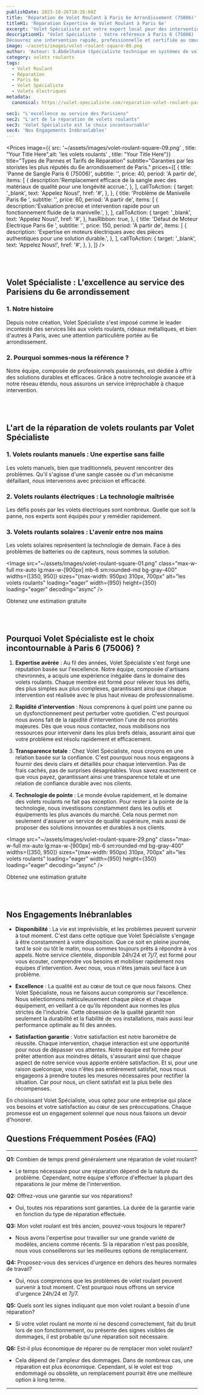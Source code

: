 ```yaml
---
publishDate: 2023-10-26T10:26:00Z
title: 'Réparation de Volet Roulant à Paris 6e Arrondissement (75006)'
titleH1: 'Réparation Expertise de Volet Roulant à Paris 6e'
excerpt: 'Volet Spécialiste est votre expert local pour des interventions rapides, professionnelles et certifiées dans le 6e arrondissement de Paris. Découvrez nos services.'
descriptionH1: "Volet Spécialiste : Votre référence à Paris 6 (75006)
Découvrez une intervention rapide, professionnelle et certifiée au cœur du 6e arrondissement. Pour un service inégalé et une tranquillité d'esprit garantie, contactez-nous dès maintenant et appelez au ☎ 01 85 49 07 07 ."
image: ~/assets/images/volet-roulant-square-09.png
author: 'Auteur: S.Abdelhakim (Spécialiste technique en systèmes de volets roulants)'
category: volets roulants
tags:
  - Volet Roulant
  - Réparation
  - Paris 6e
  - Volet Spécialiste
  - Volets électriques
metadata:
  canonical: https://volet-specialiste.com/reparation-volet-roulant-paris-6

sec1: "L'excellence au service des Parisiens"
sec2: "L'art de la réparation de volets roulants"
sec3: 'Volet Spécialiste est le choix incontournable'
sec4: 'Nos Engagements Inébranlables'
---
```



<Prices
  image={{ src: '~/assets/images/volet-roulant-square-09.png' , title:  "Your Title Here",alt: 'les volets roulants' , title:  "Your Title Here"}}
  title="Types de Pannes et Tarifs de Réparation"
  subtitle="Garanties par les storistes les plus réputés du 6e arrondissement de Paris."
  prices={[
    {
      title: 'Panne de Sangle Paris 6 (75006)',
      subtitle: '',
      price: 40,
      period: 'A partir de',
      items: [
        {
          description:'Remplacement efficace de la sangle avec des matériaux de qualité pour une longévité accrue.',
        },
      ],
      callToAction: {
        target: '_blank',
        text: 'Appelez Nous!',
        href: '#',
      },
    },
    {
      title: 'Problème de Manivelle Paris 6e ',
      subtitle: '',
      price: 60,
      period: 'A partir de',
      items: [
        {
          description:'Évaluation précise et intervention rapide pour un fonctionnement fluide de la manivelle.',
        },
      ],
      callToAction: {
        target: '_blank',
        text: 'Appelez Nous!',
        href: '#',
      },
      hasRibbon: true,
    },
    {
      title: 'Défaut de Moteur Électrique Paris 6e ',
      subtitle: '',
      price: 150,
      period: 'A partir de',
      items: [
        {
          description: 'Expertise en moteurs électriques avec des pièces authentiques pour une solution durable.',
        },
      ],
      callToAction: {
        target: '_blank',
        text: 'Appelez Nous!',
        href: '#',
      },
    },
  ]}
/>

<a id="section1"></a>
<br />
<br />

## **Volet Spécialiste : L'excellence au service des Parisiens du 6e arrondissement**

### 1. Notre histoire

Depuis notre création, Volet Spécialiste s'est imposé comme le leader incontesté des services liés aux volets roulants, rideaux métalliques, et bien d'autres à Paris, avec une attention particulière portée au 6e arrondissement.

### 2. Pourquoi sommes-nous la référence ?

Notre équipe, composée de professionnels passionnés, est dédiée à offrir des solutions durables et efficaces. Grâce à notre technologie avancée et à notre réseau étendu, nous assurons un service irréprochable à chaque intervention.

<a id="section2"></a>
<br />
<br />

## **L'art de la réparation de volets roulants par Volet Spécialiste**

### 1. Volets roulants manuels : Une expertise sans faille

Les volets manuels, bien que traditionnels, peuvent rencontrer des problèmes. Qu'il s'agisse d'une sangle cassée ou d'un mécanisme défaillant, nous intervenons avec précision et efficacité.

### 2. Volets roulants électriques : La technologie maîtrisée

Les défis posés par les volets électriques sont nombreux. Quelle que soit la panne, nos experts sont équipés pour y remédier rapidement.

### 3. Volets roulants solaires : L'avenir entre nos mains

Les volets solaires représentent la technologie de demain. Face à des problèmes de batteries ou de capteurs, nous sommes la solution.

<Image
  src="~/assets/images/volet-roulant-square-01.png"
  class="max-w-full mx-auto lg:max-w-[900px] mb-6 sm:rounded-md bg-gray-400"
  widths={[350, 950]}
  sizes="(max-width: 950px) 310px, 700px"
  alt="les volets roulants"
  loading="eager"
  width={950}
  height={350}
  loading="eager"
  decoding="async"
/>

<div class="md:hidden">
  <TelMob
    callToAction={{
      text: 'Appelez Nous',
      href: 'tel:01 85 49 07 07',
    }}
  >
    <Fragment slot="title">Obtenez une estimation gratuite</Fragment>
  </TelMob>
</div>

<a id="section3"></a>
<br />
<br />

## Pourquoi Volet Spécialiste est le choix incontournable à Paris 6 (75006) ?

1. **Expertise avérée** : Au fil des années, Volet Spécialiste s'est forgé une réputation basée sur l'excellence. Notre équipe, composée d'artisans chevronnés, a acquis une expérience inégalée dans le domaine des volets roulants. Chaque membre est formé pour relever tous les défis, des plus simples aux plus complexes, garantissant ainsi que chaque intervention est réalisée avec le plus haut niveau de professionnalisme.

2. **Rapidité d'intervention** : Nous comprenons à quel point une panne ou un dysfonctionnement peut perturber votre quotidien. C'est pourquoi nous avons fait de la rapidité d'intervention l'une de nos priorités majeures. Dès que vous nous contactez, nous mobilisons nos ressources pour intervenir dans les plus brefs délais, assurant ainsi que votre problème est résolu rapidement et efficacement.

3. **Transparence totale** : Chez Volet Spécialiste, nous croyons en une relation basée sur la confiance. C'est pourquoi nous nous engageons à fournir des devis clairs et détaillés pour chaque intervention. Pas de frais cachés, pas de surprises désagréables. Vous savez exactement ce que vous payez, garantissant ainsi une transparence totale et une relation de confiance durable avec nos clients.

4. **Technologie de pointe** : Le monde évolue rapidement, et le domaine des volets roulants ne fait pas exception. Pour rester à la pointe de la technologie, nous investissons constamment dans les outils et équipements les plus avancés du marché. Cela nous permet non seulement d'assurer un service de qualité supérieure, mais aussi de proposer des solutions innovantes et durables à nos clients.

<Image
  src="~/assets/images/volet-roulant-square-29.png"
  class="max-w-full mx-auto lg:max-w-[900px] mb-6 sm:rounded-md bg-gray-400"
  widths={[350, 950]}
  sizes="(max-width: 950px) 310px, 700px"
  alt="les volets roulants"
  loading="eager"
  width={950}
  height={350}
  loading="eager"
  decoding="async"
/>

<div class="md:hidden">
  <TelMob
    callToAction={{
      text: 'Appelez Nous',
      href: 'tel:01 85 49 07 07',
    }}
  >
    <Fragment slot="title">Obtenez une estimation gratuite</Fragment>
  </TelMob>
</div>

<a id="section4"></a>
<br />
<br />

## **Nos Engagements Inébranlables**

- **Disponibilité** : La vie est imprévisible, et les problèmes peuvent survenir à tout moment. C'est dans cette optique que Volet Spécialiste s'engage à être constamment à votre disposition. Que ce soit en pleine journée, tard le soir ou tôt le matin, nous sommes toujours prêts à répondre à vos appels. Notre service clientèle, disponible 24h/24 et 7j/7, est formé pour vous écouter, comprendre vos besoins et mobiliser rapidement nos équipes d'intervention. Avec nous, vous n'êtes jamais seul face à un problème.

- **Excellence** : La qualité est au cœur de tout ce que nous faisons. Chez Volet Spécialiste, nous ne faisons aucun compromis sur l'excellence. Nous sélectionnons méticuleusement chaque pièce et chaque équipement, en veillant à ce qu'ils répondent aux normes les plus strictes de l'industrie. Cette obsession de la qualité garantit non seulement la durabilité et la fiabilité de vos installations, mais aussi leur performance optimale au fil des années.
- **Satisfaction garantie** : Votre satisfaction est notre baromètre de réussite. Chaque intervention, chaque interaction est une opportunité pour nous de dépasser vos attentes. Notre équipe est formée pour prêter attention aux moindres détails, s'assurant ainsi que chaque aspect de notre service vous apporte entière satisfaction. Et si, pour une raison quelconque, vous n'êtes pas entièrement satisfait, nous nous engageons à prendre toutes les mesures nécessaires pour rectifier la situation. Car pour nous, un client satisfait est la plus belle des récompenses.

En choisissant Volet Spécialiste, vous optez pour une entreprise qui place vos besoins et votre satisfaction au cœur de ses préoccupations. Chaque promesse est un engagement solennel que nous nous faisons un devoir d'honorer.

## Questions Fréquemment Posées (FAQ)

---

**Q1:** Combien de temps prend généralement une réparation de volet roulant?

- Le temps nécessaire pour une réparation dépend de la nature du problème. Cependant, notre équipe s'efforce d'effectuer la plupart des réparations le jour même de l'intervention.

**Q2:** Offrez-vous une garantie sur vos réparations?

- Oui, toutes nos réparations sont garanties. La durée de la garantie varie en fonction du type de réparation effectuée.

**Q3:** Mon volet roulant est très ancien, pouvez-vous toujours le réparer?

- Nous avons l'expertise pour travailler sur une grande variété de modèles, anciens comme récents. Si la réparation n'est pas possible, nous vous conseillerons sur les meilleures options de remplacement.

**Q4:** Proposez-vous des services d'urgence en dehors des heures normales de travail?

- Oui, nous comprenons que les problèmes de volet roulant peuvent survenir à tout moment. C'est pourquoi nous offrons un service d'urgence 24h/24 et 7j/7.

**Q5:** Quels sont les signes indiquant que mon volet roulant a besoin d'une réparation?

- Si votre volet roulant ne monte ni ne descend correctement, fait du bruit lors de son fonctionnement, ou présente des signes visibles de dommages, il est probable qu'une réparation soit nécessaire.

**Q6:** Est-il plus économique de réparer ou de remplacer mon volet roulant?

- Cela dépend de l'ampleur des dommages. Dans de nombreux cas, une réparation est plus économique. Cependant, si le volet est trop endommagé ou obsolète, un remplacement pourrait être une meilleure option à long terme.

---
